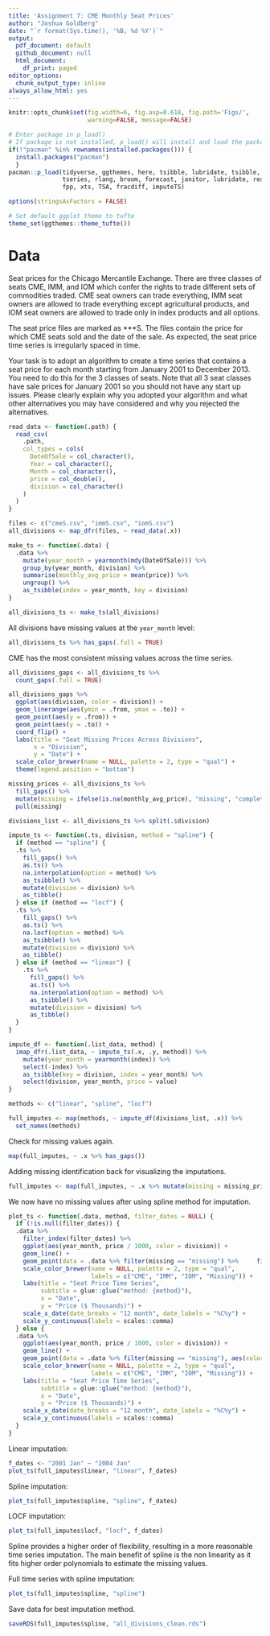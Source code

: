 ```yaml
---
title: 'Assignment 7: CME Monthly Seat Prices'
author: "Joshua Goldberg"
date: "`r format(Sys.time(), '%B, %d %Y')`"
output:
  pdf_document: default
  github_document: null
  html_document:
    df_print: paged
editor_options:
  chunk_output_type: inline
always_allow_html: yes
---
```


```r
knitr::opts_chunk$set(fig.width=6, fig.asp=0.618, fig.path='Figs/',
                      warning=FALSE, message=FALSE)
```

```r
# Enter package in p_load()
# If package is not installed, p_load() will install and load the package
if(!"pacman" %in% rownames(installed.packages())) {
  install.packages("pacman")
  }
pacman::p_load(tidyverse, ggthemes, here, tsibble, lubridate, tsibble, zoo,
               tseries, rlang, broom, forecast, janitor, lubridate, readxl,
               fpp, xts, TSA, fracdiff, imputeTS)

options(stringsAsFactors = FALSE)

# Set default ggplot theme to tufte
theme_set(ggthemes::theme_tufte())
```

# Data

Seat prices for the Chicago Mercantile Exchange. There are three classes of seats CME, IMM, and IOM which confer the rights to trade different sets of commodities traded. CME seat owners can trade everything, IMM seat owners are allowed to trade everything except agricultural products, and IOM seat owners are allowed to trade only in index products and all options.

The seat price files are marked as ***S. The files contain the price for which CME seats sold and the date of the sale. As expected, the seat price time series is irregularly spaced in time.

Your task is to adopt an algorithm to create a time series that contains a seat price for each month starting from January 2001 to December 2013. You need to do this for the 3 classes of seats. Note that all 3 seat classes have sale prices for January 2001 so you should not have any start up issues. Please clearly explain why you adopted your algorithm and what other alternatives you may have considered and why you rejected the alternatives.


```r
read_data <- function(.path) {
  read_csv(
    .path,
    col_types = cols(
      DateOfSale = col_character(),
      Year = col_character(),
      Month = col_character(),
      price = col_double(),
      division = col_character()
    )
  )
}

files <- c("cmeS.csv", "immS.csv", "iomS.csv")
all_divisions <- map_dfr(files, ~ read_data(.x))
```

```r
make_ts <- function(.data) {
  .data %>% 
    mutate(year_month = yearmonth(mdy(DateOfSale))) %>%
    group_by(year_month, division) %>%
    summarise(monthly_avg_price = mean(price)) %>% 
    ungroup() %>% 
    as_tsibble(index = year_month, key = division)
}

all_divisions_ts <- make_ts(all_divisions)
```

All divisions have missing values at the `year_month` level:

```r
all_divisions_ts %>% has_gaps(.full = TRUE)
```

CME has the most consistent missing values across the time series.

```r
all_divisions_gaps <- all_divisions_ts %>% 
  count_gaps(.full = TRUE)

all_divisions_gaps %>% 
  ggplot(aes(division, color = division)) +
  geom_linerange(aes(ymin = .from, ymax = .to)) +
  geom_point(aes(y = .from)) +
  geom_point(aes(y = .to)) +
  coord_flip() +
  labs(title = "Seat Missing Prices Across Divisions",
       x = "Division",
       y = "Date") +
  scale_color_brewer(name = NULL, palette = 2, type = "qual") +
  theme(legend.position = "bottom")
```

```r
missing_prices <- all_divisions_ts %>% 
  fill_gaps() %>% 
  mutate(missing = ifelse(is.na(monthly_avg_price), "missing", "complete")) %>% 
  pull(missing)
```


```r
divisions_list <- all_divisions_ts %>% split(.$division)

impute_ts <- function(.ts, division, method = "spline") {
  if (method == "spline") {
  .ts %>% 
    fill_gaps() %>% 
    as.ts() %>% 
    na.interpolation(option = method) %>% 
    as_tsibble() %>% 
    mutate(division = division) %>% 
    as_tibble()
  } else if (method == "locf") {
  .ts %>% 
    fill_gaps() %>% 
    as.ts() %>% 
    na.locf(option = method) %>% 
    as_tsibble() %>% 
    mutate(division = division) %>% 
    as_tibble()
  } else if (method == "linear") {
    .ts %>% 
      fill_gaps() %>% 
      as.ts() %>% 
      na.interpolation(option = method) %>% 
      as_tsibble() %>% 
      mutate(division = division) %>% 
      as_tibble()
  }
}

impute_df <- function(.list_data, method) {
  imap_dfr(.list_data, ~ impute_ts(.x, .y, method)) %>% 
    mutate(year_month = yearmonth(index)) %>% 
    select(-index) %>% 
    as_tsibble(key = division, index = year_month) %>% 
    select(division, year_month, price = value)
}

methods <- c("linear", "spline", "locf")

full_imputes <- map(methods, ~ impute_df(divisions_list, .x)) %>% 
  set_names(methods)
```

Check for missing values again.

```r
map(full_imputes, ~ .x %>% has_gaps())
```

Adding missing identification back for visualizing the imputations.

```r
full_imputes <- map(full_imputes, ~ .x %>% mutate(missing = missing_prices))
```

We now have no missing values after using spline method for imputation. 

```r
plot_ts <- function(.data, method, filter_dates = NULL) {
  if (!is.null(filter_dates)) {
  .data %>%
    filter_index(filter_dates) %>% 
    ggplot(aes(year_month, price / 1000, color = division)) +
    geom_line() +
    geom_point(data = .data %>% filter(missing == "missing") %>%     filter_index(filter_dates), aes(color = missing)) +
    scale_color_brewer(name = NULL, palette = 2, type = "qual",
                       labels = c("CME", "IMM", "IOM", "Missing")) +
    labs(title = "Seat Price Time Series",
         subtitle = glue::glue("method: {method}"),
         x = "Date",
         y = "Price ($ Thousands)") +
    scale_x_date(date_breaks = "12 month", date_labels = "%C%y") +
    scale_y_continuous(labels = scales::comma)
  } else {
  .data %>%
    ggplot(aes(year_month, price / 1000, color = division)) +
    geom_line() +
    geom_point(data = .data %>% filter(missing == "missing"), aes(color = missing)) +
    scale_color_brewer(name = NULL, palette = 2, type = "qual",
                       labels = c("CME", "IMM", "IOM", "Missing")) +
    labs(title = "Seat Price Time Series",
         subtitle = glue::glue("method: {method}"),
         x = "Date",
         y = "Price ($ Thousands)") +
    scale_x_date(date_breaks = "12 month", date_labels = "%C%y") +
    scale_y_continuous(labels = scales::comma)
  }
}
```

Linear imputation:

```r
f_dates <- "2001 Jan" ~ "2004 Jan"
plot_ts(full_imputes$linear, "linear", f_dates)
```


Spline imputation:

```r
plot_ts(full_imputes$spline, "spline", f_dates)
```

LOCF imputation:

```r
plot_ts(full_imputes$locf, "locf", f_dates)
```

Spline provides a higher order of flexibility, resulting in a more reasonable time series imputation. The main benefit of spline is the non linearity as it fits higher order polynomials to estimate the missing values.

Full time series with spline imputation:

```r
plot_ts(full_imputes$spline, "spline")
```

Save data for best imputation method.

```r
saveRDS(full_imputes$spline, "all_divisions_clean.rds")
```



